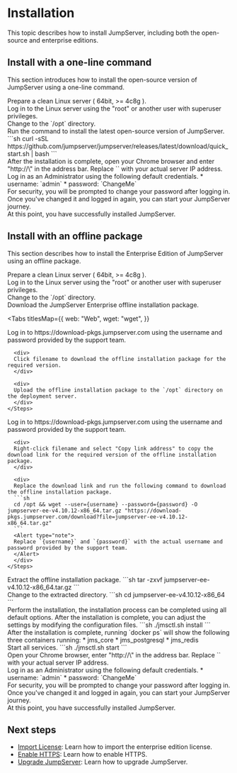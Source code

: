 # Installation

This topic describes how to install JumpServer, including both the open-source and enterprise editions.

<ApplyTrialLicense />

## Install with a one-line command

This section introduces how to install the open-source version of JumpServer using a one-line command.

<Steps>

<div>
Prepare a clean Linux server ( 64bit, >= 4c8g ).
</div>

<div>
Log in to the Linux server using the "root" or another user with superuser privileges.
</div>

<div>
Change to the `/opt` directory.
</div>

<div>
Run the command to install the latest open-source version of JumpServer.
```sh
curl -sSL https://github.com/jumpserver/jumpserver/releases/latest/download/quick_start.sh | bash
```
</div>

<div>
After the installation is complete, open your Chrome browser and enter "http://\<your-server-ip\>" in the address bar.
<Alert type="note">
Replace `<your-server-ip>` with your actual server IP address.
</Alert>
</div>

<div>
Log in as an Administrator using the following default credentials.
* username: `admin`
* password: `ChangeMe`
</div>

<div>
For security, you will be prompted to change your password after logging in. Once you've changed it and logged in again, you can start your JumpServer journey.
</div>

<div>
At this point, you have successfully installed JumpServer. 
</div>

</Steps>

## Install with an offline package
This section describes how to install the Enterprise Edition of JumpServer using an offline package. 

<Steps>

<div>
Prepare a clean Linux server ( 64bit, >= 4c8g ).
</div>

<div>
Log in to the Linux server using the "root" or another user with superuser privileges.
</div>

<div>
Change to the `/opt` directory.
</div>

<div>
Download the JumpServer Enterprise offline installation package.

<Tabs
  titlesMap={{
    web: "Web",
    wget: "wget",
  }}
>
  <Tab titleKey="web">
    <Steps stepLevel="2">
      <div>
      Log in to https://download-pkgs.jumpserver.com using the username and password provided by the support team.
      </div>

      <div>
      Click filename to download the offline installation package for the required version.
      </div>

      <div>
      Upload the offline installation package to the `/opt` directory on the deployment server.
      </div>
    </Steps>
  </Tab>

  <Tab titleKey="wget">
    <Steps stepLevel="2">
      <div>
      Log in to https://download-pkgs.jumpserver.com using the username and password provided by the support team.
      </div>

      <div>
      Right-click filename and select "Copy link address" to copy the download link for the required version of the offline installation package.
      </div>

      <div>
      Replace the download link and run the following command to download the offline installation package.
      ```sh
      cd /opt && wget --user={username} --password={password} -O jumpserver-ee-v4.10.12-x86_64.tar.gz "https://download-pkgs.jumpserver.com/download?file=jumpserver-ee-v4.10.12-x86_64.tar.gz"
      ```
      <Alert type="note">
      Replace `{username}` and `{password}` with the actual username and password provided by the support team.
      </Alert>
      </div>
    </Steps>
  </Tab>
</Tabs>

</div>

<div>
Extract the offline installation package.
```sh 
tar -zxvf jumpserver-ee-v4.10.12-x86_64.tar.gz
```
</div>

<div>
Change to the extracted directory.
```sh
cd jumpserver-ee-v4.10.12-x86_64
```
</div>

<div>
Perform the installation, the installation process can be completed using all default options. After the installation is complete, you can adjust the settings by modifying the configuration files.
```sh
./jmsctl.sh install
```
</div>

<div>
After the installation is complete, running `docker ps` will show the following three containers running:
* jms_core
* jms_postgresql
* jms_redis
</div>

<div>
Start all services.
```sh
./jmsctl.sh start
```
</div>

<div>
Open your Chrome browser, enter "http://\<your-server-ip\>" in the address bar.
<Alert type="note">
Replace `<your-server-ip>` with your actual server IP address.
</Alert>
</div>

<div>
Log in as an Administrator using the following default credentials.
* username: `admin`
* password: `ChangeMe`
</div>

<div>
For security, you will be prompted to change your password after logging in. Once you've changed it and logged in again, you can start your JumpServer journey.
</div>

<div>
At this point, you have successfully installed JumpServer. 
</div>
</Steps>

## Next steps

* [Import License](/docs/system-settings/license): Learn how to import the enterprise edition license.
* [Enable HTTPS](/docs/enable-https): Learn how to enable HTTPS.
* [Upgrade JumpServer](/docs/upgrade): Learn how to upgrade JumpServer.
